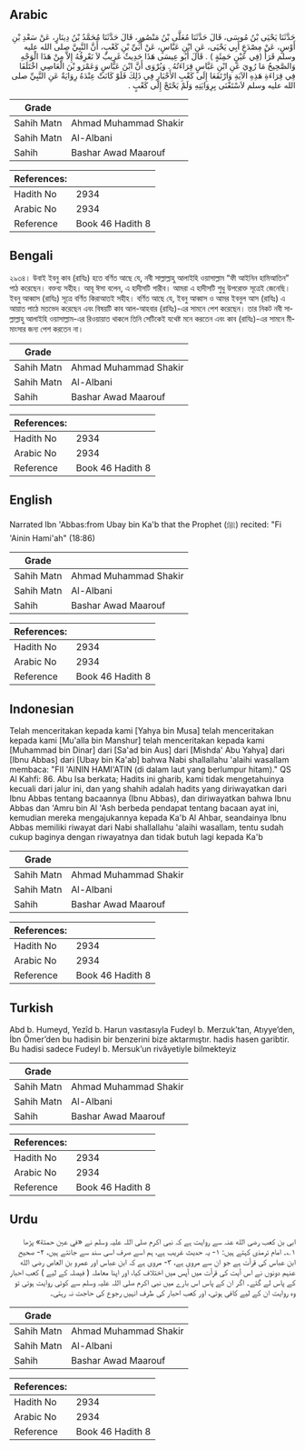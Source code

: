 ## Arabic


<div dir="rtl" lang="ar" style={{fontSize:'larger',backgroundColor:'#f8f9fa',padding:20}}>
حَدَّثَنَا يَحْيَى بْنُ مُوسَى، قَالَ حَدَّثَنَا مُعَلَّى بْنُ مَنْصُورٍ، قَالَ حَدَّثَنَا مُحَمَّدُ بْنُ دِينَارٍ، عَنْ سَعْدِ بْنِ أَوْسٍ، عَنْ مِصْدَعٍ أَبِي يَحْيَى، عَنِ ابْنِ عَبَّاسٍ، عَنْ أُبَىِّ بْنِ كَعْبٍ، أَنَّ النَّبِيَّ صلى الله عليه وسلم قَرَأَ ‏(‏فِي عَيْنٍ حَمِئَةٍ ‏)‏ ‏.‏ قَالَ أَبُو عِيسَى هَذَا حَدِيثٌ غَرِيبٌ لاَ نَعْرِفُهُ إِلاَّ مِنْ هَذَا الْوَجْهِ وَالصَّحِيحُ مَا رُوِيَ عَنِ ابْنِ عَبَّاسٍ قِرَاءَتُهُ ‏.‏ وَيُرْوَى أَنَّ ابْنَ عَبَّاسٍ وَعَمْرَو بْنَ الْعَاصِي اخْتَلَفَا فِي قِرَاءَةِ هَذِهِ الآيَةِ وَارْتَفَعَا إِلَى كَعْبِ الأَحْبَارِ فِي ذَلِكَ فَلَوْ كَانَتْ عِنْدَهُ رِوَايَةٌ عَنِ النَّبِيِّ صلى الله عليه وسلم لاَسْتَغْنَى بِرِوَايَتِهِ وَلَمْ يَحْتَجْ إِلَى كَعْبٍ ‏.‏
</div>
<div style={{backgroundColor:'#f8f9fa',padding:20, marginBottom: 10}}><table> <thead> <tr> <th>Grade</th> <th></th> </tr> </thead> <tbody> <tr><td>Sahih Matn</td><td>Ahmad Muhammad Shakir</td></tr><tr><td>Sahih Matn</td><td>Al-Albani</td></tr><tr><td>Sahih</td><td>Bashar Awad Maarouf</td></tr></tbody></table><table> <thead> <tr> <th>References:</th> <th></th> </tr> </thead> <tbody><tr><td>Hadith No</td><td>2934</td></tr><tr><td>Arabic No</td><td>2934</td></tr><tr><td>Reference</td><td>Book 46 Hadith 8</td></tr></tbody></table></div>

## Bengali


<div dir="ltr" lang="bn" style={{fontSize:'larger',backgroundColor:'#f8f9fa',padding:20}}>
২৯৩৪। উবাই ইবনু কাব (রাযিঃ) হতে বর্ণিত আছে যে, নবী সাল্লাল্লাহু আলাইহি ওয়াসাল্লাম “ফী আইনিন হামিআতিন” পাঠ করেছেন। বক্তব্য সহীহ। আবূ ঈসা বলেন, এ হাদীসটি গারীব। আমরা এ হাদীসটি শুধু উপরোক্ত সূত্রেই জেনেছি। ইবনু আব্বাস (রাযিঃ) সূত্রে বর্ণিত কিরাআতই সহীহ। বর্ণিত আছে যে, ইবনু আব্বাস ও আমর ইবনুল আস (রাযিঃ) এ আয়াত পাঠে মতভেদ করেছেন এবং বিষয়টি কাব আল-আহবার (রাযিঃ)-এর সামনে পেশ করেছেন। তার নিকট নবী সাল্লাল্লাহু আলাইহি ওয়াসাল্লাম-এর রিওয়ায়াত থাকলে তিনি সেটিকেই যথেষ্ট মনে করতেন এবং কাব (রাযিঃ)-এর সামনে মীমাংসার জন্য পেশ করতেন না।
</div>
<div style={{backgroundColor:'#f8f9fa',padding:20, marginBottom: 10}}><table> <thead> <tr> <th>Grade</th> <th></th> </tr> </thead> <tbody> <tr><td>Sahih Matn</td><td>Ahmad Muhammad Shakir</td></tr><tr><td>Sahih Matn</td><td>Al-Albani</td></tr><tr><td>Sahih</td><td>Bashar Awad Maarouf</td></tr></tbody></table><table> <thead> <tr> <th>References:</th> <th></th> </tr> </thead> <tbody><tr><td>Hadith No</td><td>2934</td></tr><tr><td>Arabic No</td><td>2934</td></tr><tr><td>Reference</td><td>Book 46 Hadith 8</td></tr></tbody></table></div>

## English


<div dir="ltr" lang="en" style={{fontSize:'larger',backgroundColor:'#f8f9fa',padding:20}}>
Narrated Ibn 'Abbas:from Ubay bin Ka'b that the Prophet (ﷺ) recited: "Fi 'Ainin Hami'ah" (18:86)
</div>
<div style={{backgroundColor:'#f8f9fa',padding:20, marginBottom: 10}}><table> <thead> <tr> <th>Grade</th> <th></th> </tr> </thead> <tbody> <tr><td>Sahih Matn</td><td>Ahmad Muhammad Shakir</td></tr><tr><td>Sahih Matn</td><td>Al-Albani</td></tr><tr><td>Sahih</td><td>Bashar Awad Maarouf</td></tr></tbody></table><table> <thead> <tr> <th>References:</th> <th></th> </tr> </thead> <tbody><tr><td>Hadith No</td><td>2934</td></tr><tr><td>Arabic No</td><td>2934</td></tr><tr><td>Reference</td><td>Book 46 Hadith 8</td></tr></tbody></table></div>

## Indonesian


<div dir="ltr" lang="id" style={{fontSize:'larger',backgroundColor:'#f8f9fa',padding:20}}>
Telah menceritakan kepada kami [Yahya bin Musa] telah menceritakan kepada kami [Mu'alla bin Manshur] telah menceritakan kepada kami [Muhammad bin Dinar] dari [Sa'ad bin Aus] dari [Mishda' Abu Yahya] dari [Ibnu Abbas] dari [Ubay bin Ka'ab] bahwa Nabi shallallahu 'alaihi wasallam membaca: "FII 'AININ HAMI'ATIN (di dalam laut yang berlumpur hitam)." QS Al Kahfi: 86. Abu Isa berkata; Hadits ini gharib, kami tidak mengetahuinya kecuali dari jalur ini, dan yang shahih adalah hadits yang diriwayatkan dari Ibnu Abbas tentang bacaannya (Ibnu Abbas), dan diriwayatkan bahwa Ibnu Abbas dan 'Amru bin Al 'Ash berbeda pendapat tentang bacaan ayat ini, kemudian mereka mengajukannya kepada Ka'b Al Ahbar, seandainya Ibnu Abbas memiliki riwayat dari Nabi shallallahu 'alaihi wasallam, tentu sudah cukup baginya dengan riwayatnya dan tidak butuh lagi kepada Ka'b
</div>
<div style={{backgroundColor:'#f8f9fa',padding:20, marginBottom: 10}}><table> <thead> <tr> <th>Grade</th> <th></th> </tr> </thead> <tbody> <tr><td>Sahih Matn</td><td>Ahmad Muhammad Shakir</td></tr><tr><td>Sahih Matn</td><td>Al-Albani</td></tr><tr><td>Sahih</td><td>Bashar Awad Maarouf</td></tr></tbody></table><table> <thead> <tr> <th>References:</th> <th></th> </tr> </thead> <tbody><tr><td>Hadith No</td><td>2934</td></tr><tr><td>Arabic No</td><td>2934</td></tr><tr><td>Reference</td><td>Book 46 Hadith 8</td></tr></tbody></table></div>

## Turkish


<div dir="ltr" lang="tr" style={{fontSize:'larger',backgroundColor:'#f8f9fa',padding:20}}>
Abd b. Humeyd, Yezîd b. Harun vasıtasıyla Fudeyl b. Merzuk’tan, Atıyye’den, İbn Ömer’den bu hadisin bir benzerini bize aktarmıştır. hadis hasen garibtir. Bu hadisi sadece Fudeyl b. Mersuk’un rivâyetiyle bilmekteyiz
</div>
<div style={{backgroundColor:'#f8f9fa',padding:20, marginBottom: 10}}><table> <thead> <tr> <th>Grade</th> <th></th> </tr> </thead> <tbody> <tr><td>Sahih Matn</td><td>Ahmad Muhammad Shakir</td></tr><tr><td>Sahih Matn</td><td>Al-Albani</td></tr><tr><td>Sahih</td><td>Bashar Awad Maarouf</td></tr></tbody></table><table> <thead> <tr> <th>References:</th> <th></th> </tr> </thead> <tbody><tr><td>Hadith No</td><td>2934</td></tr><tr><td>Arabic No</td><td>2934</td></tr><tr><td>Reference</td><td>Book 46 Hadith 8</td></tr></tbody></table></div>

## Urdu


<div dir="rtl" lang="ur" style={{fontSize:'larger',backgroundColor:'#f8f9fa',padding:20}}>
ابی بن کعب رضی الله عنہ سے روایت ہے کہ نبی اکرم صلی اللہ علیہ وسلم نے «في عين حمئة» پڑھا ۱؎۔ امام ترمذی کہتے ہیں: ۱- یہ حدیث غریب ہے، ہم اسے صرف اسی سند سے جانتے ہیں، ۲- صحیح ابن عباس کی قرأت ہے جو ان سے مروی ہے، ۳- مروی ہے کہ ابن عباس اور عمرو بن العاص رضی الله عنہم دونوں نے اس آیت کی قرأت میں آپس میں اختلاف کیا، اور اپنا معاملہ ( فیصلہ کے لیے ) کعب احبار کے پاس لے گئے۔ اگر ان کے پاس اس بارے میں نبی اکرم صلی اللہ علیہ وسلم سے کوئی روایت ہوتی تو وہ روایت ان کے لیے کافی ہوتی، اور کعب احبار کی طرف انہیں رجوع کی حاجت نہ رہتی۔
</div>
<div style={{backgroundColor:'#f8f9fa',padding:20, marginBottom: 10}}><table> <thead> <tr> <th>Grade</th> <th></th> </tr> </thead> <tbody> <tr><td>Sahih Matn</td><td>Ahmad Muhammad Shakir</td></tr><tr><td>Sahih Matn</td><td>Al-Albani</td></tr><tr><td>Sahih</td><td>Bashar Awad Maarouf</td></tr></tbody></table><table> <thead> <tr> <th>References:</th> <th></th> </tr> </thead> <tbody><tr><td>Hadith No</td><td>2934</td></tr><tr><td>Arabic No</td><td>2934</td></tr><tr><td>Reference</td><td>Book 46 Hadith 8</td></tr></tbody></table></div>